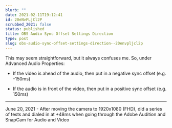 ```yaml
---
blurb: ""
date: 2021-02-11T19:12:41
id: 20eNvPLjCl2P
scrubbed_2021: false
status: published
title: OBS Audio Sync Offset Settings Direction
type: post
slug: obs-audio-sync-offset-settings-direction--20envpljcl2p
---
```


This may seem straightforward, but it always confuses me. So, under Advanced Audio Properties:


- If the video is ahead of the audio, then put in a negative sync offset (e.g. -150ms)

- If the audio is in front of the video, then put in a positive sync offset (e.g. 150ms)


---

June 20, 2021 - After moving the camera to 1920x1080 (FHD), did a series of tests and dialed in at +48ms when going through the Adobe Audition and SnapCam for Audio and Video